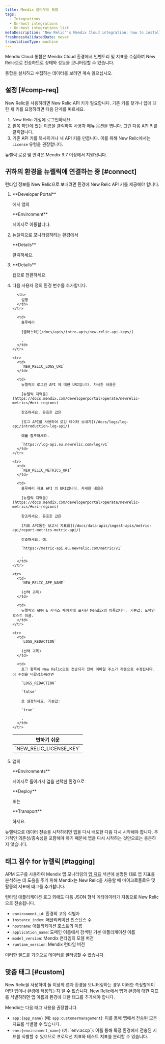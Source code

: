 ```yaml
---
title: Mendix 클라우드 통합
tags:
  - Integrations
  - On-host integrations
  - On-host integrations list
metaDescription: 'New Relic''s Mendix Cloud integration: how to install it and configure it, and what data it reports.'
freshnessValidatedDate: never
translationType: machine
---
```


Mendix Cloud 통합은 Mendix Cloud 환경에서 인벤토리 및 지표를 수집하여 New Relic으로 전송하므로 상태와 성능을 모니터링할 수 있습니다.

통합을 설치하고 수집하는 데이터를 보려면 계속 읽으십시오.

## 설정 [#comp-req]

New Relic을 사용하려면 New Relic API 키가 필요합니다. 기존 키를 찾거나 앱에 대한 새 키를 요청하려면 다음 단계를 따르세요.

1. New Relic 계정에 로그인하세요.
2. 왼쪽 하단에 있는 이름을 클릭하여 사용자 메뉴 옵션을 엽니다. 그런 다음 API 키를 클릭합니다.
3. 기존 API 키를 복사하거나 새 API 키를 만듭니다. 이를 위해 New Relic에서는 `License` 유형을 권장합니다.

<Callout variant="important">
  뉴렐릭 로깅 및 인력은 Mendix 9.7 이상에서 지원됩니다.
</Callout>

## 귀하의 환경을 뉴렐릭에 연결하는 중 [#connect]

런타임 정보를 New Relic으로 보내려면 환경에 New Relic API 키를 제공해야 합니다.

1. <DNT>
     **Developer Portal**
   </DNT>

   에서 앱의

   <DNT>
     **Environment**
   </DNT>

   페이지로 이동합니다.

2. 뉴렐릭으로 모니터링하려는 환경에서

   <DNT>
     **Details**
   </DNT>

   클릭하세요.

3. <DNT>
     **Details**
   </DNT>

   탭으로 전환하세요.

4. 다음 사용자 정의 환경 변수를 추가합니다.

   <table>
     <thead>
       <tr>
         <th>
           변하기 쉬운
         </th>

         <th>
           설명
         </th>
       </tr>
     </thead>

     <tbody>
       <tr>
         <td>
           `NEW_RELIC_LICENSE_KEY`
         </td>

         <td>
           블루베리

           [클러스터](/docs/apis/intro-apis/new-relic-api-keys/)

           .
         </td>
       </tr>

       <tr>
         <td>
           `NEW_RELIC_LOGS_URI`
         </td>

         <td>
           뉴렐릭의 로그인 API 에 대한 URI입니다. 자세한 내용은

           [뉴렐릭 지역을](https://docs.mendix.com/developerportal/operate/newrelic-metrics/#uri-regions)

           참조하세요. 유효한 값은

           [로그 API를 사용하여 로깅 데이터 보내기](/docs/logs/log-api/introduction-log-api/)

           예를 참조하세요.

           `https://log-api.eu.newrelic.com/log/v1`
         </td>
       </tr>

       <tr>
         <td>
           `NEW_RELIC_METRICS_URI`
         </td>

         <td>
           블루베리 지표 API 의 URI입니다. 자세한 내용은

           [뉴렐릭 지역을](https://docs.mendix.com/developerportal/operate/newrelic-metrics/#uri-regions)

           참조하세요. 유효한 값은

           [지표 API통한 보고서 지표를](/docs/data-apis/ingest-apis/metric-api/report-metrics-metric-api/)

           참조하세요. 예:

           `https://metric-api.eu.newrelic.com/metric/v1`

           .
         </td>
       </tr>

       <tr>
         <td>
           `NEW_RELIC_APP_NAME`

           (선택 과목)
         </td>

         <td>
           뉴렐릭의 APM & 서비스 페이지에 표시된 Mendix의 이름입니다. 기본값: 도메인 호스트 이름.
         </td>
       </tr>

       <tr>
         <td>
           `LOGS_REDACTION`

           (선택 과목)
         </td>

         <td>
           로그 항목이 New Relic으로 전송되기 전에 이메일 주소가 자동으로 수정됩니다. 이 수정을 비활성화하려면

           `LOGS_REDACTION`

           `false`

           로 설정하세요. 기본값:

           `true`

           .
         </td>
       </tr>
     </tbody>
   </table>

5. 앱의

   <DNT>
     **Environments**
   </DNT>

   페이지로 돌아가서 앱을 선택한 환경으로

   <DNT>
     **Deploy**
   </DNT>

   또는

   <DNT>
     **Transport**
   </DNT>

   하세요.

<Callout variant="important">
  뉴렐릭으로 데이터 전송을 시작하려면 앱을 다시 배포한 다음 다시 시작해야 합니다. 추가적인 의존성/종속성을 포함해야 하기 때문에 앱을 다시 시작하는 것만으로는 충분하지 않습니다.
</Callout>

## 태그 점수 for 뉴렐릭 [#tagging]

APM 도구를 사용하여 Mendix 앱 모니터링의 [앱 지표](https://docs.mendix.com/developerportal/operate/monitoring-with-apm/#app-metrics) 섹션에 설명된 대로 앱 지표를 분석하는 데 도움을 주기 위해 Mendix는 New Relic을 사용할 때 마이크로플로우 및 활동의 지표에 태그를 추가합니다.

런타임 애플리케이션 로그 외에도 다음 JSON 형식 메타데이터가 자동으로 New Relic으로 전송됩니다.

* `environment_id`: 환경의 고유 식별자
* `instance_index`: 애플리케이션 인스턴스 수
* `hostname`: 애플리케이션 호스트의 이름
* `application_name`: 도메인 이름에서 검색된 기본 애플리케이션 이름
* `model_version`: Mendix 런타임의 모델 버전
* `runtime_version`: Mendix 런타임 버전

이러한 필드를 기준으로 데이터를 필터링할 수 있습니다.

## 맞춤 태그 [#custom]

New Relic을 사용하여 둘 이상의 앱과 환경을 모니터링하는 경우 이러한 측정항목이 어떤 앱이나 환경에 적용되는지 알 수 없습니다. New Relic에서 앱과 환경에 대한 지표를 식별하려면 앱 이름과 환경에 대한 태그를 추가해야 합니다.

Mendix는 다음 태그 사용을 권장합니다.

* `app:{app_name}` (예: `app:customermanagement`): 이를 통해 앱에서 전송된 모든 지표를 식별할 수 있습니다.
* `env:{environment_name}` (예: \`env:accp\`): 이를 통해 특정 환경에서 전송된 지표를 식별할 수 있으므로 프로덕션 지표와 테스트 지표를 분리할 수 있습니다.
